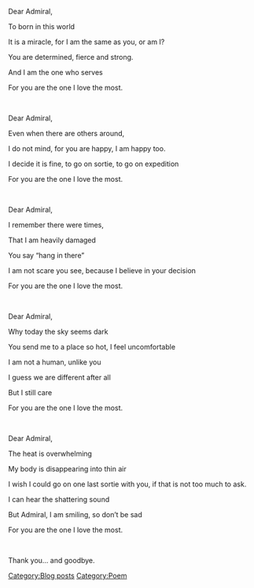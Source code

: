 <p class="MsoNormal">Dear Admiral,</p>

<p class="MsoNormal">To born in this world</p>

<p class="MsoNormal">It is a miracle, for I am the same as you, or am I?</p>

<p class="MsoNormal">You are determined, fierce and strong.</p>

<p class="MsoNormal">And I am the one who serves</p>

<p class="MsoNormal">For you are the one I love the most.  </p>

<p class="MsoNormal">  </p>

<p class="MsoNormal">Dear Admiral,</p>

<p class="MsoNormal">Even when there are others around,</p>

<p class="MsoNormal">I do not mind, for you are happy, I am happy too.</p>

<p class="MsoNormal">I decide it is fine, to go on sortie, to go on expedition</p>

<p class="MsoNormal">For you are the one I love the most.  </p>

<p class="MsoNormal">  </p>

<p class="MsoNormal">Dear Admiral,</p>

<p class="MsoNormal">I remember there were times,</p>

<p class="MsoNormal">That I am heavily damaged</p>

<p class="MsoNormal">You say “hang in there”</p>

<p class="MsoNormal">I am not scare you see, because I believe in your decision</p>

<p class="MsoNormal">For you are the one I love the most.  </p>

<p class="MsoNormal">  </p>

<p class="MsoNormal">Dear Admiral,</p>

<p class="MsoNormal">Why today the sky seems dark</p>

<p class="MsoNormal">You send me to a place so hot, I feel uncomfortable</p>

<p class="MsoNormal">I am not a human, unlike you</p>

<p class="MsoNormal">I guess we are different after all</p>

<p class="MsoNormal">But I still care</p>

<p class="MsoNormal">For you are the one I love the most.  </p>

<p class="MsoNormal">  </p>

<p class="MsoNormal">Dear Admiral,</p>

<p class="MsoNormal">The heat is overwhelming</p>

<p class="MsoNormal">My body is disappearing into thin air</p>

<p class="MsoNormal">I wish I could go on one last sortie with you, if that is not too much to ask.</p>

<p class="MsoNormal">I can hear the shattering sound</p>

<p class="MsoNormal">But Admiral, I am smiling, so don’t be sad</p>

<p class="MsoNormal">For you are the one I love the most.  </p>

<p class="MsoNormal">  </p>

<p class="MsoNormal">Thank you… and goodbye.</p>
[[Category:Blog posts]]
[[Category:Poem]]